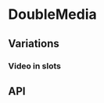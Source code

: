 
<Meta title="Components/DoubleMedia" component={DoubleMedia} />

# DoubleMedia

<Preview>
  <Story name="Base component">
    <DoubleMedia
      mediaOne={{
        heading: knobs.text('Title 1', 'Title 1', 'Content'),
        link: knobs.object('Link 1', DoubleMediaFixture.link, 'Links'),
        type: DoubleMediaFixture.imageOne.type,
        altText: DoubleMediaFixture.imageOne.altText,
        caption: DoubleMediaFixture.imageOne.caption,
        large: DoubleMediaFixture.imageOne.large,
        medium: DoubleMediaFixture.imageOne.medium,
        small: DoubleMediaFixture.imageOne.small,
      }}
      mediaTwo={{
        heading: knobs.text('Title 2', 'Title 2', 'Content'),
        link: knobs.object('Link 2', DoubleMediaFixture.link, 'Links'),
        type: DoubleMediaFixture.imageTwo.type,
        altText: DoubleMediaFixture.imageTwo.altText,
        caption: DoubleMediaFixture.imageTwo.caption,
        large: DoubleMediaFixture.imageTwo.large,
        medium: DoubleMediaFixture.imageTwo.medium,
        small: DoubleMediaFixture.imageTwo.small,
      }}
      theme={knobs.select('theme', ['dark', 'light'], 'dark', 'Presentation')}
    />
  </Story>
</Preview>

## Variations

### Video in slots

<Preview>
  <Story name="Contains videos">
    <DoubleMedia
      mediaOne={{
        heading: knobs.text('Title 1', 'Title 1', 'Content'),
        link: knobs.object('Link 1', DoubleMediaFixture.link, 'Links'),
        type: DoubleMediaFixture.video.type,
        caption: DoubleMediaFixture.caption,
        poster: DoubleMediaFixture.video.poster,
        fallbackImage: DoubleMediaFixture.video.fallbackImage,
        large: DoubleMediaFixture.video.large,
        medium: DoubleMediaFixture.video.medium,
        small: DoubleMediaFixture.video.small,
      }}
      mediaTwo={{
        heading: knobs.text('Title 2', 'Title 2', 'Content'),
        link: knobs.object('Link 2', DoubleMediaFixture.link, 'Links'),
        type: DoubleMediaFixture.video.type,
        caption: DoubleMediaFixture.caption,
        poster: DoubleMediaFixture.video.poster,
        fallbackImage: DoubleMediaFixture.video.fallbackImage,
        large: DoubleMediaFixture.video.large,
        medium: DoubleMediaFixture.video.medium,
        small: DoubleMediaFixture.video.small,
      }}
      theme={knobs.select('theme', ['dark', 'light'], 'dark', 'Presentation')}
    />
  </Story>
</Preview>

## API

<Props of={DoubleMedia} />

